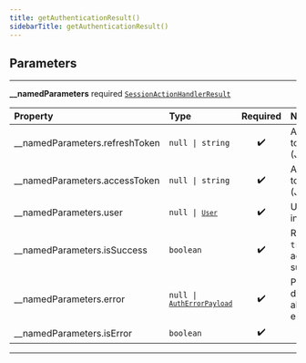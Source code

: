 ```yaml
---
title: getAuthenticationResult()
sidebarTitle: getAuthenticationResult()
---
```


## Parameters

---

**<span className="parameter-name">\_\_namedParameters</span>** <span className="optional-status">required</span> [`SessionActionHandlerResult`](/reference/javascript/auth/types/session-action-handler-result)

| Property                                                                                                     | Type                                                                                               | Required | Notes                                       |
| :----------------------------------------------------------------------------------------------------------- | :------------------------------------------------------------------------------------------------- | :------: | :------------------------------------------ |
| <span className="parameter-name"><span className="light-grey">\_\_namedParameters.</span>refreshToken</span> | <code>null &#124; string</code>                                                                    |    ✔️    | Access token (JWT)                          |
| <span className="parameter-name"><span className="light-grey">\_\_namedParameters.</span>accessToken</span>  | <code>null &#124; string</code>                                                                    |    ✔️    | Access token (JWT)                          |
| <span className="parameter-name"><span className="light-grey">\_\_namedParameters.</span>user</span>         | <code>null &#124; [`User`](/reference/javascript/auth/types/user)</code>                           |    ✔️    | User information                            |
| <span className="parameter-name"><span className="light-grey">\_\_namedParameters.</span>isSuccess</span>    | <code>boolean</code>                                                                               |    ✔️    | Returns `true` if the action is successful. |
| <span className="parameter-name"><span className="light-grey">\_\_namedParameters.</span>error</span>        | <code>null &#124; [`AuthErrorPayload`](/reference/javascript/auth/types/auth-error-payload)</code> |    ✔️    | Provides details about the error            |
| <span className="parameter-name"><span className="light-grey">\_\_namedParameters.</span>isError</span>      | <code>boolean</code>                                                                               |    ✔️    |                                             |

---
